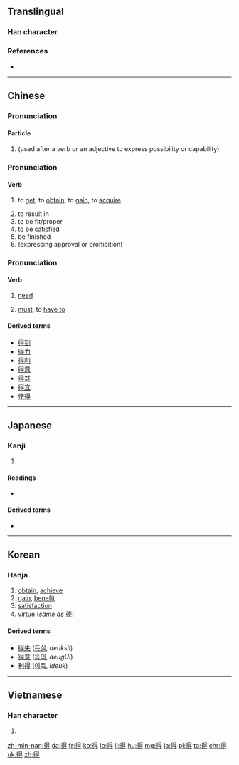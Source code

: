 ==Translingual==
{{stroke order|strokes=11}}
{{stroke order|type=animate}}
{{rfe|lang=mul}}

===Han character===
{{Han char|rn=60|rad=彳|as=08|sn=11|four=2624<sub>1</sub>|canj=竹人日一戈 (HOAMI)|ids=⿰[[彳]][[㝵]]}}

===References===
* {{Han ref|kx=0367.310|dkj=10137|dj=0691.160|hdz=20828.030|uh=5F97|ud=24471|bh=B16F|bd=45423}}

----

==Chinese==
{{zh-forms}}

===Pronunciation===
{{zh-pron
|m=de,di
|m_note=di is used in poetry, songs
|c=dak1
|ma=y
|cat=particle}}

====Particle====
{{zh-particle}}

# {{cx|Beginning Mandarin|lang=zh|sort=de5}} (used after a verb or an adjective to express possibility or capability)
#: {{zh-usex|他 跑 得{de} 快。|He runs quickly.|link=y}}
#: {{zh-usex|看 得{de} 見|able to see|link=y}}
#: {{zh-usex|他 畫 得{de} 好。|He paints well.|link=y}}
#: {{zh-usex|吃 得{de}|eatable, edible|link=y}}
#: {{zh-usex|做 不 得{de}|must not be done|link=y}}
#: {{zh-usex|這 雙 鞋 穿 得{de}。|These shoes fit well.|link=y}}
#: {{zh-usex|這 個 人 批評 不 得{de}。|He's not a man to criticize.|link=y}}
#: {{zh-usex|好 得{de} 很|very good|link=y}}

===Pronunciation===
{{zh-pron
|m=dé
|ma=Zh-dé.ogg
|c=dak1
|h=pfs=tet
|mn=tik/chik/tek
|mn_note=tek is literary
|w=4teq
|mc=y
|oc=y
|cat=v}}

====Verb====
{{zh-verb}}

# to [[get]]; to [[obtain]]; to [[gain]], to [[acquire]]
#: {{zh-usex|他 得{dé} 了 個 壞 名聲。|He gained a bad reputation.|link=y}}
# to result in
# to be fit/proper
# to be satisfied
# be finished
# (expressing approval or prohibition)
#: {{zh-usex|得{dé} 了，別 再 説 了。|OK! OK! That's enough.|link=y}}

===Pronunciation===
{{zh-pron
|m=děi
|ma=y
|c=dak1
|cat=v}}

====Verb====
{{zh-verb}}

# {{cx|colloquial|Beginning Mandarin|lang=zh|sort=dei3}} [[need]]
# {{cx|colloquial|Beginning Mandarin|lang=zh|sort=dei3}} [[must]], to [[have to]]
#: {{zh-usex|我 得{děi} 走 了。|I must go (now).|link=y}}

====Derived terms====
{{der-top}}
* [[得到]]
* [[得力]]
* [[得利]]
* [[得意]]
* [[得益]]
* [[得宜]]
* [[使得]]
{{der-bottom}}

----

==Japanese==

===Kanji===
{{ja-kanji|grade=4|rs=彳08}}

# {{defn|lang=ja|sort=彳08}}

====Readings====
* {{ja-readings|on=[[とく]] {{qualifier|toku}}|kun=[[える]] {{qualifier|eru}}, [[うる]] {{qualifier|uru}}}}

====Derived terms====
* {{l|ja|得る|tr=[[える]], eru}}

----

==Korean==

===Hanja===
{{ko-hanja|hangeul=득|eumhun=|mr=tŭk|y=tuk}}

# [[obtain]], [[achieve]]
# [[gain]], [[benefit]]
# [[satisfaction]]
# [[virtue]] (''same as'' [[德]])

====Derived terms====
* [[得失]] ([[득실]], ''deuksil'')
* [[得意]] ([[득의]], ''deugUi'')
* [[利得]] ([[이득]], ''ideuk'')

----

==Vietnamese==

===Han character===
{{vi-hantu|[[đắc]], [[được]], [[đác]], [[đắt]]|rs=彳08}}

# {{defn|lang=vi|sort=彳08}}

[[zh-min-nan:得]]
[[da:得]]
[[fr:得]]
[[ko:得]]
[[lo:得]]
[[li:得]]
[[hu:得]]
[[mg:得]]
[[ja:得]]
[[pl:得]]
[[ta:得]]
[[chr:得]]
[[uk:得]]
[[zh:得]]